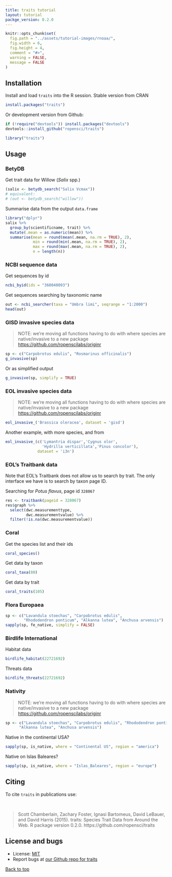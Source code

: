 ```yaml
---
title: traits tutorial
layout: tutorial
packge_version: 0.2.0
---
```


```r
knitr::opts_chunk$set(
  fig.path = "../assets/tutorial-images/rnoaa/",
  fig.width = 6,
  fig.height = 4,
  comment = "#>",
  warning = FALSE,
  message = FALSE
)
```

<section id="installation">

## Installation

Install and load `traits` into the R session. Stable version from CRAN

```r
install.packages("traits")
```

Or development version from Github:

```r
if (!require("devtools")) install.packages("devtools")
devtools::install_github("ropensci/traits")
```

```r
library("traits")
```

<section id="usage">

## Usage

### BetyDB

Get trait data for Willow (_Salix_ spp.)

```r
(salix <- betydb_search("Salix Vcmax"))
# equivalent:
# (out <- betydb_search("willow"))
```

Summarise data from the output `data.frame`

```r
library("dplyr")
salix %>%
  group_by(scientificname, trait) %>%
  mutate(.mean = as.numeric(mean)) %>%
  summarise(mean = round(mean(.mean, na.rm = TRUE), 2),
            min = round(min(.mean, na.rm = TRUE), 2),
            max = round(max(.mean, na.rm = TRUE), 2),
            n = length(n))
```

### NCBI sequence data

Get sequences by id

```r
ncbi_byid(ids = "360040093")
```

Get sequences searching by taxonomic name

```r
out <- ncbi_searcher(taxa = "Umbra limi", seqrange = "1:2000")
head(out)
```

### GISD invasive species data

> NOTE: we're moving all functions having to do with where species are native/invasive to a new package [https://github.com/ropenscilabs/originr](https://github.com/ropenscilabs/originr)

```r
sp <- c("Carpobrotus edulis", "Rosmarinus officinalis")
g_invasive(sp)
```

Or as simplified output

```r
g_invasive(sp, simplify = TRUE)
```

### EOL invasive species data

> NOTE: we're moving all functions having to do with where species are native/invasive to a new package [https://github.com/ropenscilabs/originr](https://github.com/ropenscilabs/originr)

```r
eol_invasive_('Brassica oleracea', dataset = 'gisd')
```

Another example, with more species, and from

```r
eol_invasive_(c('Lymantria dispar','Cygnus olor',
                'Hydrilla verticillata','Pinus concolor'),
              dataset = 'i3n')
```

### EOL's Traitbank data

Note that EOL's Traitbank does not allow us to search by trait. 
The only interface we have is to search by taxon page ID.

Searching for _Potus flavus_, page id `328067`

```r
res <- traitbank(pageid = 328067)
res$graph %>%
  select(dwc.measurementtype, 
         dwc.measurementvalue) %>%
  filter(!is.na(dwc.measurementvalue))
```

### Coral

Get the species list and their ids

```r
coral_species()
```

Get data by taxon

```r
coral_taxa(80)
```

Get data by trait

```r
coral_traits(105)
```

### Flora Europaea

```r
sp <- c("Lavandula stoechas", "Carpobrotus edulis", 
        "Rhododendron ponticum", "Alkanna lutea", "Anchusa arvensis")
sapply(sp, fe_native, simplify = FALSE)
```

### Birdlife International

Habitat data

```r
birdlife_habitat(22721692)
```

Threats data

```r
birdlife_threats(22721692)
```

### Nativity

> NOTE: we're moving all functions having to do with where species are native/invasive to a new package [https://github.com/ropenscilabs/originr](https://github.com/ropenscilabs/originr)

```r
sp <- c("Lavandula stoechas", "Carpobrotus edulis", "Rhododendron ponticum",
      "Alkanna lutea", "Anchusa arvensis")
```

Native in the continental USA?

```r
sapply(sp, is_native, where = "Continental US", region = "america")
```

Native on Islas Baleares?

```r
sapply(sp, is_native, where = "Islas_Baleares", region = "europe")
```

<section id="citing">

## Citing

To cite `traits` in publications use:

<br>

> Scott Chamberlain, Zachary Foster, Ignasi Bartomeus, David LeBauer, and David Harris (2015). traits: Species Trait Data from Around the Web. R package version 0.2.0. https://github.com/ropensci/traits

<section id="license_bugs">

## License and bugs

* License: [MIT](http://opensource.org/licenses/MIT)
* Report bugs at [our Github repo for traits](https://github.com/ropensci/traits/issues?state=open)

[Back to top](#top)

